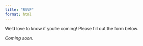 ```yaml
---
title: "RSVP"
format: html
---
```


We’d love to know if you’re coming! Please fill out the form below.

_Coming soon._